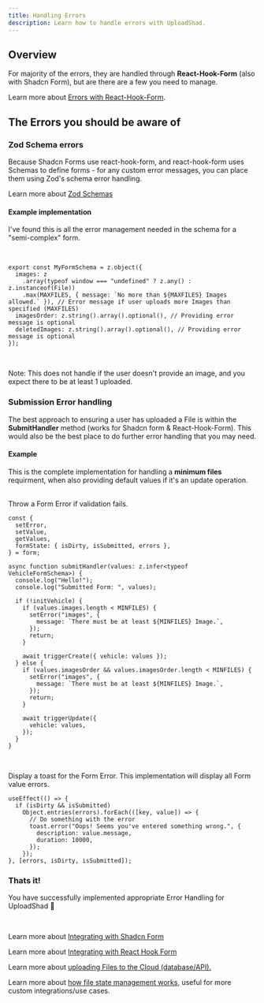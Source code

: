 ```yaml
---
title: Handling Errors
description: Learn how to handle errors with UploadShad.
---
```


## Overview

For majority of the errors, they are handled through **React-Hook-Form** (also with Shadcn Form), but are there are a few you need to manage.

Learn more about [Errors with React-Hook-Form](https://react-hook-form.com/faqs#Howtocreateanaccessibleinputerrorandmessage).

## The Errors you should be aware of

### Zod Schema errors

Because Shadcn Forms use react-hook-form, and react-hook-form uses Schemas to define forms - for any custom error messages, you can place them using Zod's schema error handling.

Learn more about [Zod Schemas](https://zod.dev/ERROR_HANDLING?id=error-handling-for-forms)

#### Example implementation

I've found this is all the error management needed in the schema for a "semi-complex" form.

<br />

```tsx
export const MyFormSchema = z.object({
  images: z
    .array(typeof window === "undefined" ? z.any() : z.instanceof(File))
    .max(MAXFILES, { message: `No more than ${MAXFILES} Images allowed.` }), // Error message if user uploads more Images than specified (MAXFILES)
  imagesOrder: z.string().array().optional(), // Providing error message is optional
  deletedImages: z.string().array().optional(), // Providing error message is optional
});
```

<br />

Note: This does not handle if the user doesn't provide an image, and you expect there to be at least 1 uploaded.

### Submission Error handling

The best approach to ensuring a user has uploaded a File is within the **SubmitHandler** method (works for Shadcn form & React-Hook-Form).
This would also be the best place to do further error handling that you may need.

#### Example

This is the complete implementation for handling a **minimum files** requirment, when also providing default values if it's an update operation.

<br />
Throw a Form Error if validation fails.

```tsx
const {
  setError,
  setValue,
  getValues,
  formState: { isDirty, isSubmitted, errors },
} = form;

async function submitHandler(values: z.infer<typeof VehicleFormSchema>) {
  console.log("Hello!");
  console.log("Submitted Form: ", values);

  if (!initVehicle) {
    if (values.images.length < MINFILES) {
      setError("images", {
        message: `There must be at least ${MINFILES} Image.`,
      });
      return;
    }

    await triggerCreate({ vehicle: values });
  } else {
    if (values.imagesOrder && values.imagesOrder.length < MINFILES) {
      setError("images", {
        message: `There must be at least ${MINFILES} Image.`,
      });
      return;
    }

    await triggerUpdate({
      vehicle: values,
    });
  }
}
```

<br />

Display a toast for the Form Error. This implementation will display all Form value errors.

```tsx
useEffect(() => {
  if (isDirty && isSubmitted)
    Object.entries(errors).forEach(([key, value]) => {
      // Do something with the error
      toast.error("Oops! Seems you've entered something wrong.", {
        description: value.message,
        duration: 10000,
      });
    });
}, [errors, isDirty, isSubmitted]);
```

### Thats it!

You have successfully implemented appropriate Error Handling for UploadShad 🎉

<br />

Learn more about [Integrating with Shadcn Form](/integrations/shadcn-form)

Learn more about [Integrating with React Hook Form](/integrations/react-hook-form)

Learn more about [uploading Files to the Cloud (database/API).](/)

Learn more about [how file state management works](/file-state-management), useful for more custom integrations/use cases.
